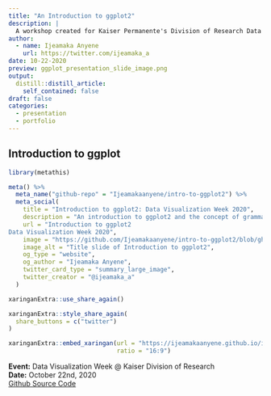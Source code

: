 ```yaml
---
title: "An Introduction to ggplot2"
description: |
  A workshop created for Kaiser Permanente's Division of Research Data Visualization Week.
author:
  - name: Ijeamaka Anyene
    url: https://twitter.com/ijeamaka_a
date: 10-22-2020
preview: ggplot_presentation_slide_image.png
output:
  distill::distill_article:
    self_contained: false
draft: false
categories:
  - presentation
  - portfolio
---
```



## Introduction to ggplot 
```r
library(metathis)

meta() %>%
  meta_name("github-repo" = "Ijeamakaanyene/intro-to-ggplot2") %>%
  meta_social(
    title = "Introduction to ggplot2: Data Visualization Week 2020",
    description = "An introduction to ggplot2 and the concept of grammar of graphics",
    url = "Introduction to ggplot2
Data Visualization Week 2020",
    image = "https://github.com/Ijeamakaanyene/intro-to-ggplot2/blob/gh-pages/supplemental_graphics/layered_graphics.png",
    image_alt = "Title slide of Introduction to ggplot2",
    og_type = "website",
    og_author = "Ijeamaka Anyene",
    twitter_card_type = "summary_large_image",
    twitter_creator = "@ijeamaka_a"
  )

```

```r
xaringanExtra::use_share_again()

xaringanExtra::style_share_again(
  share_buttons = c("twitter")
)

xaringanExtra::embed_xaringan(url = "https://ijeamakaanyene.github.io/intro-to-ggplot2/ggplot_presentation.html",
                              ratio = "16:9")

```

**Event:** Data Visualization Week @ Kaiser Division of Research  
**Date:** October 22nd, 2020  
[Github Source Code](https://github.com/Ijeamakaanyene/intro-to-ggplot2)
